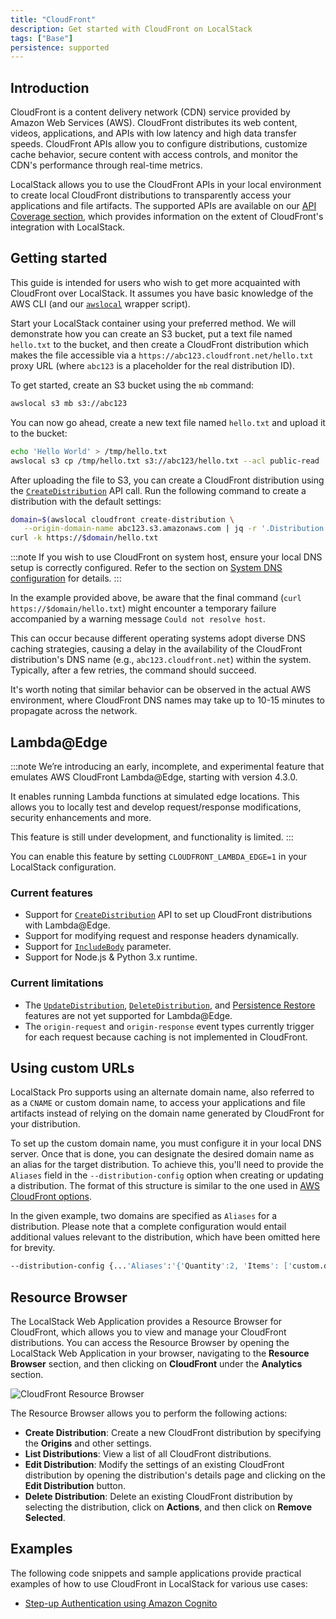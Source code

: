 ```yaml
---
title: "CloudFront"
description: Get started with CloudFront on LocalStack
tags: ["Base"]
persistence: supported
---
```


## Introduction

CloudFront is a content delivery network (CDN) service provided by Amazon Web Services (AWS).
CloudFront distributes its web content, videos, applications, and APIs with low latency and high data transfer speeds.
CloudFront APIs allow you to configure distributions, customize cache behavior, secure content with access controls, and monitor the CDN's performance through real-time metrics.

LocalStack allows you to use the CloudFront APIs in your local environment to create local CloudFront distributions to transparently access your applications and file artifacts.
The supported APIs are available on our [API Coverage section](#api-coverage), which provides information on the extent of CloudFront's integration with LocalStack.

## Getting started

This guide is intended for users who wish to get more acquainted with CloudFront over LocalStack.
It assumes you have basic knowledge of the AWS CLI (and our [`awslocal`](https://github.com/localstack/awscli-local) wrapper script).

Start your LocalStack container using your preferred method.
We will demonstrate how you can create an S3 bucket, put a text file named `hello.txt` to the bucket, and then create a CloudFront distribution which makes the file accessible via a `https://abc123.cloudfront.net/hello.txt` proxy URL (where `abc123` is a placeholder for the real distribution ID).

To get started, create an S3 bucket using the `mb` command:

```bash
awslocal s3 mb s3://abc123
```

You can now go ahead, create a new text file named `hello.txt` and upload it to the bucket:

```bash
echo 'Hello World' > /tmp/hello.txt
awslocal s3 cp /tmp/hello.txt s3://abc123/hello.txt --acl public-read
```

After uploading the file to S3, you can create a CloudFront distribution using the [`CreateDistribution`](https://docs.aws.amazon.com/cloudfront/latest/APIReference/API_CreateDistribution.html) API call.
Run the following command to create a distribution with the default settings:

```bash
domain=$(awslocal cloudfront create-distribution \
   --origin-domain-name abc123.s3.amazonaws.com | jq -r '.Distribution.DomainName')
curl -k https://$domain/hello.txt
```

:::note
If you wish to use CloudFront on system host, ensure your local DNS setup is correctly configured.
Refer to the section on [System DNS configuration](/aws/tooling/dns-server#system-dns-configuration) for details.
:::

In the example provided above, be aware that the final command (`curl https://$domain/hello.txt`) might encounter a temporary failure accompanied by a warning message `Could not resolve host`.

This can occur because different operating systems adopt diverse DNS caching strategies, causing a delay in the availability of the CloudFront distribution's DNS name (e.g., `abc123.cloudfront.net`) within the system.
Typically, after a few retries, the command should succeed.

It's worth noting that similar behavior can be observed in the actual AWS environment, where CloudFront DNS names may take up to 10-15 minutes to propagate across the network.

## Lambda@Edge

:::note
We’re introducing an early, incomplete, and experimental feature that emulates AWS CloudFront Lambda@Edge, starting with version 4.3.0.

It enables running Lambda functions at simulated edge locations.
This allows you to locally test and develop request/response modifications, security enhancements and more.

This feature is still under development, and functionality is limited.
:::

You can enable this feature by setting `CLOUDFRONT_LAMBDA_EDGE=1` in your LocalStack configuration.

### Current features

- Support for [`CreateDistribution`](https://docs.aws.amazon.com/cloudfront/latest/APIReference/API_CreateDistribution.html) API to set up CloudFront distributions with Lambda@Edge.
- Support for modifying request and response headers dynamically.
- Support for [`IncludeBody`](https://docs.aws.amazon.com/cloudfront/latest/APIReference/API_LambdaFunctionAssociation.html#cloudfront-Type-LambdaFunctionAssociation-IncludeBody) parameter.
- Support for Node.js & Python 3.x runtime.

### Current limitations

- The [`UpdateDistribution`](https://docs.aws.amazon.com/cloudfront/latest/APIReference/API_UpdateDistribution.html), [`DeleteDistribution`](https://docs.aws.amazon.com/cloudfront/latest/APIReference/API_DeleteDistribution.html), and [Persistence Restore](/aws/capabilities/state-management/persistence) features are not yet supported for Lambda@Edge.
- The `origin-request` and `origin-response` event types currently trigger for each request because caching is not implemented in CloudFront.

## Using custom URLs

LocalStack Pro supports using an alternate domain name, also referred to as a `CNAME` or custom domain name, to access your applications and file artifacts instead of relying on the domain name generated by CloudFront for your distribution.

To set up the custom domain name, you must configure it in your local DNS server.
Once that is done, you can designate the desired domain name as an alias for the target distribution.
To achieve this, you'll need to provide the `Aliases` field in the `--distribution-config` option when creating or updating a distribution.
The format of this structure is similar to the one used in [AWS CloudFront options](https://docs.aws.amazon.com/cli/latest/reference/cloudfront/create-distribution.html#options).

In the given example, two domains are specified as `Aliases` for a distribution.
Please note that a complete configuration would entail additional values relevant to the distribution, which have been omitted here for brevity.

```bash
--distribution-config {...'Aliases':'{'Quantity':2, 'Items': ['custom.domain.one', 'customDomain.two']}'...}
```

## Resource Browser

The LocalStack Web Application provides a Resource Browser for CloudFront, which allows you to view and manage your CloudFront distributions.
You can access the Resource Browser by opening the LocalStack Web Application in your browser, navigating to the **Resource Browser** section, and then clicking on **CloudFront** under the **Analytics** section.

![CloudFront Resource Browser](/images/aws/cloudfront-resource-browser.png)

The Resource Browser allows you to perform the following actions:

- **Create Distribution**: Create a new CloudFront distribution by specifying the **Origins** and other settings.
- **List Distributions**: View a list of all CloudFront distributions.
- **Edit Distribution**: Modify the settings of an existing CloudFront distribution by opening the distribution's details page and clicking on the **Edit Distribution** button.
- **Delete Distribution**: Delete an existing CloudFront distribution by selecting the distribution, click on **Actions**, and then click on **Remove Selected**.

## Examples

The following code snippets and sample applications provide practical examples of how to use CloudFront in LocalStack for various use cases:

- [Step-up Authentication using Amazon Cognito](https://github.com/localstack/step-up-auth-sample)
